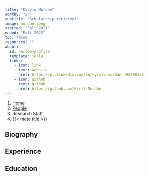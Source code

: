 ```yaml
---
title: "Kyrylo Mordan"
sortby: "2"
subtitle: "Scholarship recipient"
image: mordan.jpeg
started: "Fall 2021"
ended: "Fall 2022"
toc: false
resources: ""
about:
  id: person-profile
  template: jolla
  links:
    - icon: link
      text: website
      href: https://pl.linkedin.com/in/kyrylo-mordan-4927981a6
    - icon: github
      text: github
      href: https://github.com/Kiril-Mordan
---
```


```{=html}
<nav aria-label="breadcrumb">
  <ol class="breadcrumb">
    <li class="breadcrumb-item"><a href="../../index.html">Home</a></li>
    <li class="breadcrumb-item"><a href="../../people.html">People</a></li>
    <li class="breadcrumb-item active">Research Staff</li>
    <li class="breadcrumb-item active" aria-current="page">{{< meta title >}}</li>
  </ol>
</nav>
```

:::{#person-profile}
:::

## Biography

## Experience

## Education

